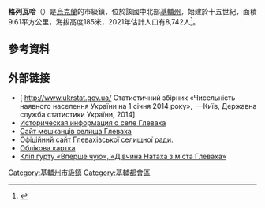 {{Infobox settlement
| name = 格列瓦哈
| settlement_type = 市級鎮
| native_name = Глеваха
| nickname = 
| image_skyline = File:Hlevacha.jpg
| imagesize = 250px
| image_caption = 
| image_flag = 
| image_coa = 
| motto = 
| pushpin_map = 
| mapsize = 250px
| subdivision_type = 國家
| subdivision_name = 烏克蘭
| subdivision_type1 = 州份
| subdivision_name1 = [[基辅州|基辅州]]
| region_link = 
| region_name_local = 
| population_total = 8,742
| population_as_of = 2021
| established_date = 15世紀
| established_title = 首次提及
| area_total = 
| area_land = 
| area_water = 
| code = 
| coordinates = {{coord|50|15|44|N|30|17|22|E|region:UA|display=inline,title}}
| postal_code_type = 郵區編號
| postal_code = 086XX
| area_code = +380 4471
| website = 
}}

'''格列瓦哈'''（{{lang-uk|Глеваха}}）是[[烏克蘭|烏克蘭]]的市級鎮，位於該國中北部[[基輔州|基輔州]]，始建於十五世紀，面積9.61平方公里，海拔高度185米，2021年估計人口有8,742人<ref name="ua2021estimate">{{cite web|url=http://database.ukrcensus.gov.ua/PXWEB2007/ukr/publ_new1/2021/zb_chuselnist%202021.pdf|title=Чисельність наявного населення України (Actual population of Ukraine)|publisher=State Statistics Service of Ukraine|language=uk|access-date=2021-07-11}}</ref>。

==參考資料==
{{reflist}}

==外部链接==
*[ http://www.ukrstat.gov.ua/ {{Wayback|url=http://www.ukrstat.gov.ua/ |date=20130123112523 }} Статистичний збірник «Чисельність наявного населення України на 1 січня 2014 року»,  —Київ, Державна служба статистики України, 2014]
* [http://www.surnameindex.info/info/kiev/kiev/glevakha/index.html Историческая информация о селе Глеваха] {{Wayback|url=http://www.surnameindex.info/info/kiev/kiev/glevakha/index.html |date=20210207042406 }} {{ref-ru}}
* [http://глеваха.укр Сайт мешканців селища Глеваха] {{Wayback|url=http://xn--80aaedk9aze.xn--j1amh/ |date=20201126011651 }}
* [http://hlevakha.gov.ua/ Офіційний сайт Глевахівської селищної ради.] {{Wayback|url=http://hlevakha.gov.ua/ |date=20201205181404 }}
* [http://gska2.rada.gov.ua/pls/z7502/A005?rdat1=30.06.2008&rf7571=15397 Облікова картка]{{dead link|date=2018年3月 |bot=InternetArchiveBot |fix-attempted=yes }}
* [http://www.youtube.com/watch?v=oIpVob-zrLo Кліп гурту «Вперше чую», «Дівчина Натаха з міста Глеваха»] {{Wayback|url=http://www.youtube.com/watch?v=oIpVob-zrLo |date=20160916123003 }}

{{DEFAULTSORT:Hlevakha}}
[[Category:基輔州市級鎮|Category:基輔州市級鎮]]
[[Category:基輔都會區|Category:基輔都會區]]

{{Kyiv-geo-stub}}